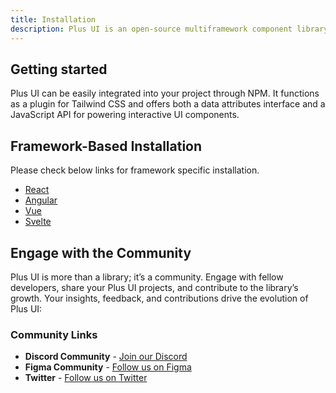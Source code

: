 ```yaml
---
title: Installation
description: Plus UI is an open-source multiframework component library built on top of the utility-classes from Tailwind CSS and it also includes a JavaScript file that makes interactive elements works.&#x20;
---
```



## Getting started

Plus UI can be easily integrated into your project through NPM. It functions as a plugin for Tailwind CSS and offers both a data attributes interface and a JavaScript API for powering interactive UI components.

<InstallTabs />

## Framework-Based Installation

Please check below links for framework specific installation.

- [React](/library/ui-library/installation/react)
- [Angular](/library/ui-library/installation/angular)
- [Vue](/library/ui-library/installation/vue)
- [Svelte](/library/ui-library/installation/svelte)


## **Engage with the Community**

Plus UI is more than a library; it’s a community. Engage with fellow developers, share your Plus UI projects, and contribute to the library’s growth. Your insights, feedback, and contributions drive the evolution of Plus UI:

### Community Links
- **Discord Community** - [Join our Discord](https://discord.com/invite/Y5a78GGX)
- **Figma Community** - [Follow us on Figma](https://www.figma.com/@PLUSUI)
- **Twitter** - [Follow us on Twitter](https://twitter.com/PlusUI_Official)


